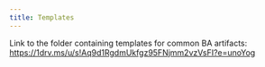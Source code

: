 ```yaml
---
title: Templates
---
```


Link to the folder containing templates for common BA artifacts: https://1drv.ms/u/s!Aq9d1RgdmUkfgz95FNjmm2vzVsFI?e=unoYog
